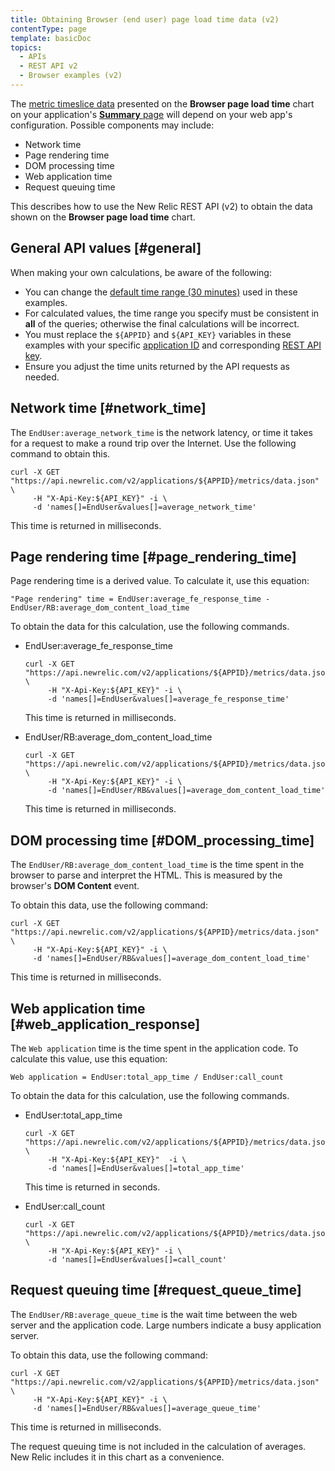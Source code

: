 ```yaml
---
title: Obtaining Browser (end user) page load time data (v2)
contentType: page
template: basicDoc
topics:
  - APIs
  - REST API v2
  - Browser examples (v2)
---
```


The [metric timeslice data](/docs/data-analysis/metrics/analyze-your-metrics/data-collection-metric-timeslice-event-data#timeslice-data) presented on the **Browser page load time** chart on your application's [**Summary** page](/docs/browser/new-relic-browser/getting-started/browser-overview-website-performance-glance) will depend on your web app's configuration. Possible components may include:

* Network time
* Page rendering time
* DOM processing time
* Web application time
* Request queuing time

This describes how to use the New Relic REST API (v2) to obtain the data shown on the **Browser page load time** chart.

## General API values [#general]

When making your own calculations, be aware of the following:

* You can change the [default time range (30 minutes)](/docs/apm/apis/requirements/specifying-time-range-api-v2#api-call) used in these examples.
* For calculated values, the time range you specify must be consistent in **all** of the queries; otherwise the final calculations will be incorrect.
* You must replace the `${APPID}` and `${API_KEY}` variables in these examples with your specific [application ID](/docs/apm/apis/requirements/identification-code) and corresponding [REST API key](/docs/apis/rest-api-v2/requirements/rest-api-key#viewing).
* Ensure you adjust the time units returned by the API requests as needed.

## Network time [#network_time]

The `EndUser:average_network_time` is the network latency, or time it takes for a request to make a round trip over the Internet. Use the following command to obtain this.

```
curl -X GET "https://api.newrelic.com/v2/applications/${APPID}/metrics/data.json" \
     -H "X-Api-Key:${API_KEY}" -i \
     -d 'names[]=EndUser&values[]=average_network_time'
```

This time is returned in milliseconds.

## Page rendering time [#page_rendering_time]

Page rendering time is a derived value. To calculate it, use this equation:

```
"Page rendering" time = EndUser:average_fe_response_time - EndUser/RB:average_dom_content_load_time
```

To obtain the data for this calculation, use the following commands.

* EndUser:average_fe_response_time

  ```
  curl -X GET "https://api.newrelic.com/v2/applications/${APPID}/metrics/data.json" \
       -H "X-Api-Key:${API_KEY}" -i \
       -d 'names[]=EndUser&values[]=average_fe_response_time'
  ```

  This time is returned in milliseconds.
* EndUser/RB:average_dom_content_load_time

  ```
  curl -X GET "https://api.newrelic.com/v2/applications/${APPID}/metrics/data.json" \
       -H "X-Api-Key:${API_KEY}" -i \
       -d 'names[]=EndUser/RB&values[]=average_dom_content_load_time'
  ```

  This time is returned in milliseconds.

## DOM processing time [#DOM_processing_time]

The `EndUser/RB:average_dom_content_load_time` is the time spent in the browser to parse and interpret the HTML. This is measured by the browser's **DOM Content** event.

To obtain this data, use the following command:

```
curl -X GET "https://api.newrelic.com/v2/applications/${APPID}/metrics/data.json" \
     -H "X-Api-Key:${API_KEY}" -i \
     -d 'names[]=EndUser/RB&values[]=average_dom_content_load_time'
```

This time is returned in milliseconds.

## Web application time [#web_application_response]

The `Web application` time is the time spent in the application code. To calculate this value, use this equation:

```
Web application = EndUser:total_app_time / EndUser:call_count
```

To obtain the data for this calculation, use the following commands.

* EndUser:total_app_time

  ```
  curl -X GET "https://api.newrelic.com/v2/applications/${APPID}/metrics/data.json" \
       -H "X-Api-Key:${API_KEY}"  -i \
       -d 'names[]=EndUser&values[]=total_app_time'
  ```

  This time is returned in seconds.
* EndUser:call_count

  ```
  curl -X GET "https://api.newrelic.com/v2/applications/${APPID}/metrics/data.json" \
       -H "X-Api-Key:${API_KEY}" -i \
       -d 'names[]=EndUser&values[]=call_count'
  ```

## Request queuing time [#request_queue_time]

The `EndUser/RB:average_queue_time` is the wait time between the web server and the application code. Large numbers indicate a busy application server.

To obtain this data, use the following command:

```
curl -X GET "https://api.newrelic.com/v2/applications/${APPID}/metrics/data.json" \
     -H "X-Api-Key:${API_KEY}" -i \
     -d 'names[]=EndUser/RB&values[]=average_queue_time'
```

This time is returned in milliseconds.

The request queuing time is not included in the calculation of averages. New Relic includes it in this chart as a convenience.
